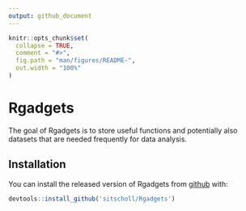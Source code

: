 ```yaml
---
output: github_document
---
```


<!-- README.md is generated from README.Rmd. Please edit that file -->

```r
knitr::opts_chunk$set(
  collapse = TRUE,
  comment = "#>",
  fig.path = "man/figures/README-",
  out.width = "100%"
)
```

# Rgadgets

The goal of Rgadgets is to store useful functions and potentially also datasets that are needed frequently for data analysis.

## Installation

You can install the released version of Rgadgets from [github](https://github.com/) with:

``` r
devtools::install_github('sitscholl/Rgadgets')
```

